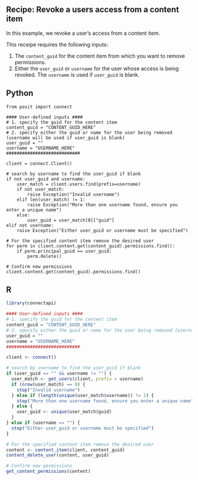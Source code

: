 ## Recipe: Revoke a users access from a content item

In this example, we revoke a user's access from a content item.

This receipe requires the following inputs:

1. The `content_guid` for the content item from which you want to remove permissions.
2. Either the `user_guid` or `username` for the user whose access is being revoked. The `username` is used if `user_guid` is blank.

:::{.panel-tabset group="language"}

## Python

```.python
from posit import connect

#### User-defined inputs ####
# 1. specify the guid for the content item
content_guid = "CONTENT_GUID_HERE"
# 2. specify either the guid or name for the user being removed (username will be used if user_guid is blank)
user_guid = ""
username = "USERNAME_HERE"
############################

client = connect.Client()

# search by username to find the user_guid if blank
if not user_guid and username:
    user_match = client.users.find(prefix=username)
    if not user_match:
        raise Exception("Invalid username")
    elif len(user_match) != 1:
        raise Exception("More than one username found, ensure you enter a unique name")
    else:
        user_guid = user_match[0]["guid"]
elif not username:
    raise Exception("Either user_guid or username must be specified")

# For the specified content item remove the desired user
for perm in client.content.get(content_guid).permissions.find():
    if perm.principal_guid == user_guid:
        perm.delete()

# Confirm new permissions
client.content.get(content_guid).permissions.find()
```

## R

```.r
library(connectapi)

#### User-defined inputs ####
# 1. specify the guid for the content item
content_guid = "CONTENT_GUID_HERE"
# 2. specify either the guid or name for the user being removed (username will be used if user_guid is blank)
user_guid = ""
username = "USERNAME_HERE"
############################

client <- connect()

# search by username to find the user_guid if blank
if (user_guid == "" && username != "") {
  user_match <- get_users(client, prefix = username)
  if (nrow(user_match) == 0) {
    stop("Invalid username")
  } else if (length(unique(user_match$username)) != 1) {
    stop("More than one username found, ensure you enter a unique name")
  } else {
    user_guid <- unique(user_match$guid)
  }
} else if (username == "") {
  stop("Either user_guid or username must be specified")
}

# For the specified content item remove the desired user
content <- content_item(client, content_guid)
content_delete_user(content, user_guid)

# Confirm new permissions
get_content_permissions(content)
```

:::
